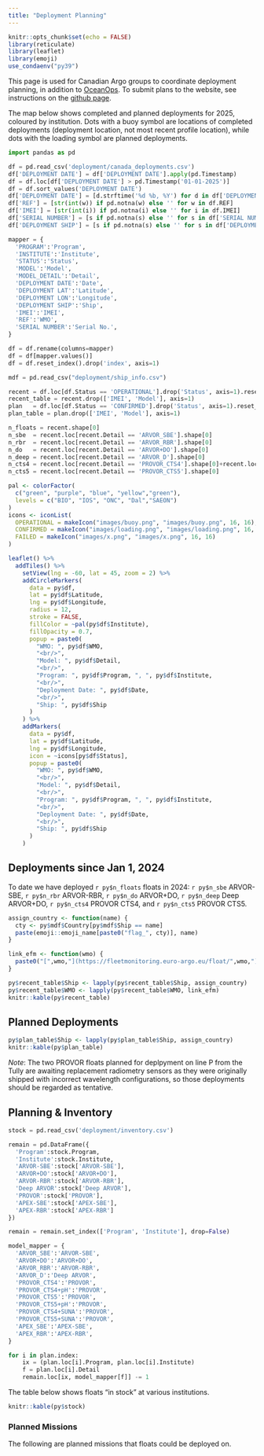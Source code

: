 ```yaml
---
title: "Deployment Planning"
---
```


```r
knitr::opts_chunk$set(echo = FALSE)
library(reticulate)
library(leaflet)
library(emoji)
use_condaenv("py39")
```

This page is used for Canadian Argo groups to coordinate deployment planning, in addition to [OceanOps](https://www.ocean-ops.org/board?t=argo). To submit plans to the website, see instructions on the [github page](https://github.com/ArgoCanada/blog/tree/master/deployment).

The map below shows completed and planned deployments for 2025, coloured by institution. Dots with a buoy symbol are locations of completed deployments (deployment location, not most recent profile location), while dots with the loading symbol are planned deployments.

```python
import pandas as pd

df = pd.read_csv('deployment/canada_deployments.csv')
df['DEPLOYMENT DATE'] = df['DEPLOYMENT DATE'].apply(pd.Timestamp)
df = df.loc[df['DEPLOYMENT DATE'] > pd.Timestamp('01-01-2025')]
df = df.sort_values('DEPLOYMENT DATE')
df['DEPLOYMENT DATE'] = [d.strftime('%d %b, %Y') for d in df['DEPLOYMENT DATE']]
df['REF'] = [str(int(w)) if pd.notna(w) else '' for w in df.REF]
df['IMEI'] = [str(int(i)) if pd.notna(i) else '' for i in df.IMEI]
df['SERIAL NUMBER'] = [s if pd.notna(s) else '' for s in df['SERIAL NUMBER']]
df['DEPLOYMENT SHIP'] = [s if pd.notna(s) else '' for s in df['DEPLOYMENT SHIP']]

mapper = {
  'PROGRAM':'Program',
  'INSTITUTE':'Institute',
  'STATUS':'Status',
  'MODEL':'Model',
  'MODEL_DETAIL':'Detail',
  'DEPLOYMENT DATE':'Date',
  'DEPLOYMENT LAT':'Latitude',
  'DEPLOYMENT LON':'Longitude',
  'DEPLOYMENT SHIP':'Ship',
  'IMEI':'IMEI',
  'REF':'WMO',
  'SERIAL NUMBER':'Serial No.',
}

df = df.rename(columns=mapper)
df = df[mapper.values()]
df = df.reset_index().drop('index', axis=1)

mdf = pd.read_csv("deployment/ship_info.csv")

recent = df.loc[df.Status == 'OPERATIONAL'].drop('Status', axis=1).reset_index().drop('index', axis=1)
recent_table = recent.drop(['IMEI', 'Model'], axis=1)
plan   = df.loc[df.Status == 'CONFIRMED'].drop('Status', axis=1).reset_index().drop('index', axis=1)
plan_table = plan.drop(['IMEI', 'Model'], axis=1)

n_floats = recent.shape[0]
n_sbe  = recent.loc[recent.Detail == 'ARVOR_SBE'].shape[0]
n_rbr  = recent.loc[recent.Detail == 'ARVOR_RBR'].shape[0]
n_do   = recent.loc[recent.Detail == 'ARVOR+DO'].shape[0]
n_deep = recent.loc[recent.Detail == 'ARVOR_D'].shape[0]
n_cts4 = recent.loc[recent.Detail == 'PROVOR_CTS4'].shape[0]+recent.loc[recent.Detail == 'PROVOR_CTS4+SUNA'].shape[0]
n_cts5 = recent.loc[recent.Detail == 'PROVOR_CTS5'].shape[0]
```

```r
pal <- colorFactor(
  c("green", "purple", "blue", "yellow","green"),
  levels = c("BIO", "IOS", "ONC", "Dal","SAEON")
)
icons <- iconList(
  OPERATIONAL = makeIcon("images/buoy.png", "images/buoy.png", 16, 16),
  CONFIRMED = makeIcon("images/loading.png", "images/loading.png", 16, 16),
  FAILED = makeIcon("images/x.png", "images/x.png", 16, 16)
)

leaflet() %>%
  addTiles() %>%
    setView(lng = -60, lat = 45, zoom = 2) %>%
    addCircleMarkers(
      data = py$df,
      lat = py$df$Latitude,
      lng = py$df$Longitude,
      radius = 12,
      stroke = FALSE,
      fillColor = ~pal(py$df$Institute),
      fillOpacity = 0.7,
      popup = paste0(
        "WMO: ", py$df$WMO,
        "<br/>",
        "Model: ", py$df$Detail,
        "<br/>",
        "Program: ", py$df$Program, ", ", py$df$Institute,
        "<br/>",
        "Deployment Date: ", py$df$Date,
        "<br/>",
        "Ship: ", py$df$Ship
      )
    ) %>%
    addMarkers(
      data = py$df,
      lat = py$df$Latitude,
      lng = py$df$Longitude,
      icon = ~icons[py$df$Status],
      popup = paste0(
        "WMO: ", py$df$WMO,
        "<br/>",
        "Model: ", py$df$Detail,
        "<br/>",
        "Program: ", py$df$Program, ", ", py$df$Institute,
        "<br/>",
        "Deployment Date: ", py$df$Date,
        "<br/>",
        "Ship: ", py$df$Ship
      )
    )
```

## Deployments since Jan 1, 2024

To date we have deployed `r py$n_floats` floats in 2024: `r py$n_sbe` ARVOR-SBE, `r py$n_rbr` ARVOR-RBR, `r py$n_do` ARVOR+DO, `r py$n_deep` Deep ARVOR+DO, `r py$n_cts4` PROVOR CTS4, and `r py$n_cts5` PROVOR CTS5.

```r
assign_country <- function(name) {
  cty <- py$mdf$Country[py$mdf$Ship == name]
  paste(emoji::emoji_name[paste0("flag_", cty)], name)
}

link_efm <- function(wmo) {
  paste0("[",wmo,"](https://fleetmonitoring.euro-argo.eu/float/",wmo,")")
}

py$recent_table$Ship <- lapply(py$recent_table$Ship, assign_country)
py$recent_table$WMO <- lapply(py$recent_table$WMO, link_efm)
knitr::kable(py$recent_table)
```
## Planned Deployments

```r
py$plan_table$Ship <- lapply(py$plan_table$Ship, assign_country)
knitr::kable(py$plan_table)
```

_Note_: The two PROVOR floats planned for deplpyment on line P from the Tully are awaiting replacement radiometry sensors as they were originally shipped with incorrect wavelength configurations, so those deployments should be regarded as tentative. 

## Planning & Inventory

```python
stock = pd.read_csv('deployment/inventory.csv')

remain = pd.DataFrame({
  'Program':stock.Program,
  'Institute':stock.Institute,
  'ARVOR-SBE':stock['ARVOR-SBE'],
  'ARVOR+DO':stock['ARVOR+DO'],
  'ARVOR-RBR':stock['ARVOR-RBR'],
  'Deep ARVOR':stock['Deep ARVOR'],
  'PROVOR':stock['PROVOR'],
  'APEX-SBE':stock['APEX-SBE'],
  'APEX-RBR':stock['APEX-RBR']
})

remain = remain.set_index(['Program', 'Institute'], drop=False)

model_mapper = {
  'ARVOR_SBE':'ARVOR-SBE',
  'ARVOR+DO':'ARVOR+DO',
  'ARVOR_RBR':'ARVOR-RBR',
  'ARVOR_D':'Deep ARVOR',
  'PROVOR_CTS4':'PROVOR',
  'PROVOR_CTS4+pH':'PROVOR',
  'PROVOR_CTS5':'PROVOR',
  'PROVOR_CTS5+pH':'PROVOR',
  'PROVOR_CTS4+SUNA':'PROVOR',
  'PROVOR_CTS5+SUNA':'PROVOR',
  'APEX_SBE':'APEX-SBE',
  'APEX_RBR':'APEX-RBR',
}

for i in plan.index:
    ix = (plan.loc[i].Program, plan.loc[i].Institute)
    f = plan.loc[i].Detail
    remain.loc[ix, model_mapper[f]] -= 1
```

The table below shows floats "in stock" at various institutions.

```r
knitr::kable(py$stock)
```

### Planned Missions

The following are planned missions that floats could be deployed on.

<!-- This table shows what the standing stock of floats will be for each program/institution will be following the completion of the deployments listed in the "Planned Deployments" section. 

```r
knitr::kable(py$remain)
```
  -->
